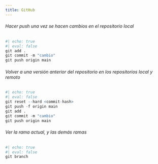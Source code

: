 ```yaml
---
title: GitHub
---
```


###### Hacer push una vez se hacen cambios en el repositorio local

```r
#| echo: true
#| eval: false
git add .
git commit -m "cambio"
git push origin main
```


###### Volver a una versión anterior del repositorio en los repositorios local y remoto

```r
#| echo: true
#| eval: false
git reset --hard <commit-hash>
git push -f origin main
git add .
git commit -m "cambio"
git push origin main
```

###### Ver la rama actual, y las demás ramas

```r
#| echo: true
#| eval: false
git branch
```

